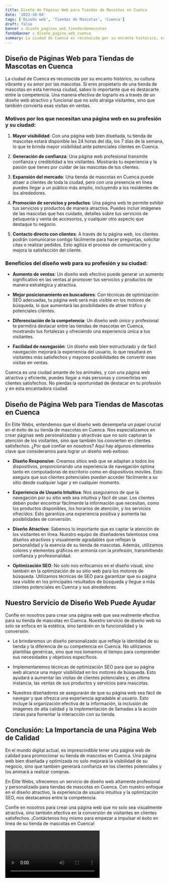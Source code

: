 ```yaml
---
title: Diseño de Páginas Web para Tiendas de Mascotas en Cuenca
date: '2023-10-04'
tags: ['Diseño web', 'Tiendas de Mascotas', 'Cuenca']
draft: false
banner : diseño_paginas_web_tiendasdemascotas
fondoBanner : diseño_pagina_web_cuenca
summary: La ciudad de Cuenca es reconocida por su encanto histórico, su cultura vibrante y su amor por las mascotas. Si eres propietario de una tienda de mascotas en esta hermosa ciudad, sabes lo importante que es destacarte entre la competencia. Una manera efectiva de lograrlo es a través de un diseño web atractivo y funcional que no solo atraiga visitantes, sino que también convierta esas visitas en ventas.
---
```


## Diseño de Páginas Web para Tiendas de Mascotas en Cuenca

La ciudad de Cuenca es reconocida por su encanto histórico, su cultura vibrante y su amor por las mascotas. Si eres propietario de una tienda de mascotas en esta hermosa ciudad, sabes lo importante que es destacarte entre la competencia. Una manera efectiva de lograrlo es a través de un diseño web atractivo y funcional que no solo atraiga visitantes, sino que también convierta esas visitas en ventas.

### Motivos por los que necesitan una página web en su profesión y su ciudad:

1. **Mayor visibilidad**: Con una página web bien diseñada, tu tienda de mascotas estará disponible las 24 horas del día, los 7 días de la semana, lo que te brinda mayor visibilidad ante potenciales clientes en Cuenca.

2. **Generación de confianza**: Una página web profesional transmite confianza y credibilidad a los visitantes. Mostrarás tu experiencia y la pasión que tienes por cuidar de las mascotas de tus clientes.

3. **Expansión del mercado**: Una tienda de mascotas en Cuenca puede atraer a clientes de toda la ciudad, pero con una presencia en línea puedes llegar a un público más amplio, incluyendo a los residentes de los alrededores.

4. **Promoción de servicios y productos**: Una página web te permite exhibir tus servicios y productos de manera atractiva. Puedes incluir imágenes de las mascotas que has cuidado, detalles sobre tus servicios de peluquería y venta de accesorios, y cualquier otro aspecto que destaque tu negocio.

5. **Contacto directo con clientes**: A través de tu página web, los clientes podrán comunicarse contigo fácilmente para hacer preguntas, solicitar citas o realizar pedidos. Esto agiliza el proceso de comunicación y mejora la satisfacción del cliente.

### Beneficios del diseño web para su profesión y su ciudad:

- **Aumento de ventas**: Un diseño web efectivo puede generar un aumento significativo en las ventas al promover tus servicios y productos de manera estratégica y atractiva.

- **Mejor posicionamiento en buscadores**: Con técnicas de optimización SEO adecuadas, tu página web será más visible en los motores de búsqueda, lo que aumentará las posibilidades de atraer tráfico y potenciales clientes.

- **Diferenciación de la competencia**: Un diseño web único y profesional te permitirá destacar entre las tiendas de mascotas en Cuenca, mostrando tus fortalezas y ofreciendo una experiencia única a tus visitantes.

- **Facilidad de navegación**: Un diseño web bien estructurado y de fácil navegación mejorará la experiencia del usuario, lo que resultará en visitantes más satisfechos y mayores posibilidades de convertir esas visitas en ventas.

Cuenca es una ciudad amante de los animales, y con una página web atractiva y eficiente, puedes llegar a más personas y convertirlas en clientes satisfechos. No pierdas la oportunidad de destacar en tu profesión y en esta encantadora ciudad.

<GifSeo />

<Cta />

## Diseño de Página Web para Tiendas de Mascotas en Cuenca

En Elite Webs, entendemos que el diseño web desempeña un papel crucial en el éxito de su tienda de mascotas en Cuenca. Nos especializamos en crear páginas web personalizadas y atractivas que no solo capturan la atención de los visitantes, sino que también los convierten en clientes satisfechos. ¿Por qué confiar en nosotros? Aquí hay algunos elementos clave que consideramos para lograr un diseño web exitoso:

- **Diseño Responsive**: Creamos sitios web que se adaptan a todos los dispositivos, proporcionando una experiencia de navegación óptima tanto en computadoras de escritorio como en dispositivos móviles. Esto asegura que sus clientes potenciales puedan acceder fácilmente a su sitio desde cualquier lugar y en cualquier momento.

- **Experiencia de Usuario Intuitiva**: Nos aseguramos de que la navegación por su sitio web sea intuitiva y fácil de usar. Los clientes deben poder encontrar fácilmente la información que necesitan, como los productos disponibles, los horarios de atención, y los servicios ofrecidos. Esto garantiza una experiencia positiva y aumenta las posibilidades de conversión.

- **Diseño Atractivo**: Sabemos lo importante que es captar la atención de los visitantes en línea. Nuestro equipo de diseñadores talentosos crea diseños atractivos y visualmente agradables que reflejan la personalidad y la esencia de su tienda de mascotas. Además, utilizamos colores y elementos gráficos en armonía con la profesión, transmitiendo confianza y profesionalidad.

- **Optimización SEO**: No solo nos enfocamos en el diseño visual, sino también en la optimización de su sitio web para los motores de búsqueda. Utilizamos técnicas de SEO para garantizar que su página sea visible en los principales resultados de búsqueda y llegue a más clientes potenciales en Cuenca y sus alrededores.

## Nuestro Servicio de Diseño Web Puede Ayudar

Confíe en nosotros para crear una página web que sea realmente efectiva para su tienda de mascotas en Cuenca. Nuestro servicio de diseño web no solo se enfoca en la estética, sino también en la funcionalidad y la conversión.

- Le brindaremos un diseño personalizado que refleje la identidad de su tienda y la diferencia de su competencia en Cuenca. No utilizamos plantillas genéricas, sino que nos tomamos el tiempo para comprender sus necesidades y objetivos específicos.

- Implementaremos técnicas de optimización SEO para que su página web alcance una mayor visibilidad en los motores de búsqueda. Esto ayudará a aumentar las visitas de clientes potenciales y, en última instancia, las ventas de sus productos y servicios para mascotas.

- Nuestros diseñadores se asegurarán de que su página web sea fácil de navegar y que ofrezca una experiencia agradable al usuario. Esto incluye la organización efectiva de la información, la inclusión de imágenes de alta calidad y la implementación de llamadas a la acción claras para fomentar la interacción con su tienda.

## Conclusión: La Importancia de una Página Web de Calidad

En el mundo digital actual, es imprescindible tener una página web de calidad para promocionar su tienda de mascotas en Cuenca. Una página web bien diseñada y optimizada no solo mejorará la visibilidad de su negocio, sino que también generará confianza en los clientes potenciales y los animará a realizar compras.

En Élite Webs, ofrecemos un servicio de diseño web altamente profesional y personalizado para tiendas de mascotas en Cuenca. Con nuestro enfoque en el diseño atractivo, la experiencia de usuario intuitiva y la optimización SEO, nos destacamos entre la competencia.

Confíe en nosotros para crear una página web que no solo sea visualmente atractiva, sino también efectiva en la conversión de visitantes en clientes satisfechos. ¡Contáctenos hoy mismo para empezar a impulsar el éxito en línea de su tienda de mascotas en Cuenca!

<Video />

<CtaBot job='Tiendas de Mascotas' city='Cuenca'/>

<Gmaps query='Cuenca+españa+maps' />